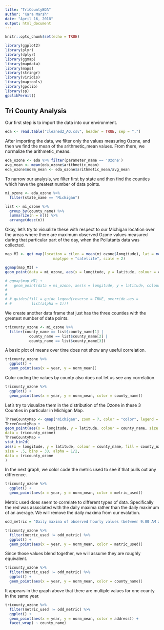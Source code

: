 ```yaml
---
title: "TriCountyEDA"
author: "Kara Marsh"
date: "April 16, 2018"
output: html_document
---
```


```r
knitr::opts_chunk$set(echo = TRUE)
```

```r
library(ggplot2)
library(plyr)
library(dplyr)
library(ggmap)
library(mapdata)
library(maps)
library(stringr)
library(viridis)
library(maptools)
library(gpclib) 
library(sp)
gpclibPermit()
```
## Tri County Analysis

Our first step is to import the data into our environment. 
```r
eda <- read.table("cleaned2_AQ.csv", header = TRUE, sep = ",")
```

After importing the data, we filter only the values measuring Ozone, and then we find the mean of the arithmetic_mean values. From there, we normalize the arithmetic_means.
```r
eda_ozone <- eda %>% filter(parameter_name == 'Ozone')
avg_mean <- mean(eda_ozone$arithmetic_mean)
eda_ozone$norm_mean <- eda_ozone$arithmetic_mean/avg_mean
```

To narrow our analysis, we filter first by state and then find the counties which have the greatest number of data points.   
```r
mi_ozone <- eda_ozone %>% 
  filter(state_name == "Michigan")

list <- mi_ozone %>% 
  group_by(county_name) %>% 
  summarize(n = n()) %>% 
  arrange(desc(n)) 
```

Okay, let's try to visualize these with respect to our Michigan location over the areas where there are maximum observed Ozone values measured during that particular part of the day, when the Pollutants data was collected. 

```r
map_MI <- get_map(location = c(lon = mean(mi_ozone$longitude), lat = mean(mi_ozone$latitude)), zoom = 6,
                      maptype = "satellite", scale = 2)

ggmap(map_MI) +
geom_point(data = mi_ozone, aes(x = longitude, y = latitude, colour = county_name, alpha = 0.7), size = 5, shape = 21) + guides(fill=FALSE, alpha=FALSE, size=TRUE)

# ggmap(map_MI) +
#   geom_point(data = mi_ozone, aes(x = longitude, y = latitude, colour = county_name, alpha = 0.7), size = 5, shape = 21) + guides(fill=guide_legend(reverse = TRUE, alpha=FALSE, size=TRUE))
# 
# 
# # guides(fill = guide_legend(reverse = TRUE, override.aes = 
# #         list(alpha = 1)))
```

We create another data frame that just has the three counties with the greatest number of data points.
```r
tricounty_ozone <- mi_ozone %>% 
  filter(county_name == list$county_name[1] | 
           county_name == list$county_name[2] | 
           county_name == list$county_name[3])
```

A basic plot of means over time does not show any useful correlation. 
```r
tricounty_ozone %>%
  ggplot() +
  geom_point(aes(x = year, y = norm_mean))  
```
Color coding the values by county also does not let us see any correlation.
```r
tricounty_ozone %>%
  ggplot() +
  geom_point(aes(x = year, y = norm_mean, color = county_name))  
```

Let's try to visualize them in the distribution of the Ozone in these 3 Counties in particular in Michigan Map.

```r

ThreeCountyMap <- qmap("michigan", zoom = 7, color = "color", legend = "topleft")
ThreeCountyMap +
geom_point(aes(x = longitude, y = latitude, colour = county_name, size = county_name),
data = tricounty_ozone)
ThreeCountyMap +
stat_bin2d(
aes(x = longitude, y = latitude, colour = county_name, fill = county_name),
size = .5, bins = 30, alpha = 1/2,
data = tricounty_ozone
)

```

In the next graph, we color code the metric used to see if that pulls out any difference. 
```r
tricounty_ozone %>%
  ggplot() +
  geom_point(aes(x = year, y = norm_mean, color = metric_used))  
```
Metric used does seem to correlate to different types of data. Specifically the red was associated with the daily maxima rather than the daily maximum of an average. We will remove the daily maxima from our evalation. 
```r
odd_metric = "Daily maxima of observed hourly values (between 9:00 AM and 8:00 PM)"

tricounty_ozone %>%
  filter(metric_used != odd_metric) %>%
  ggplot() +
  geom_point(aes(x = year, y = norm_mean, color = metric_used))  

```
Since those values blend together, we will assume they are roughly equivalent. 
```r
tricounty_ozone %>%
  filter(metric_used != odd_metric) %>%
  ggplot() +
  geom_point(aes(x = year, y = norm_mean, color = county_name))  
```

It appears in the graph above that there are multiple values for one county in the same year. 
```r
tricounty_ozone %>%
  filter(metric_used != odd_metric) %>%
  ggplot() +
  geom_point(aes(x = year, y = norm_mean, color = address)) +
  facet_wrap( ~ county_name)

```



